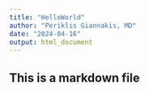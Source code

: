 ```yaml
---
title: "HelloWorld"
author: "Periklis Giannakis, MD"
date: "2024-04-16"
output: html_document
---
```


## This is a markdown file